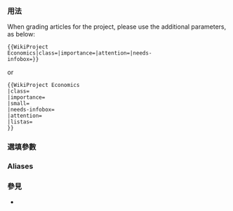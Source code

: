 {{Documentation subpage}}
{{High-use|3237}}
{{template shortcut|WPEC|WPECON|WPEconomics}}
<!-- PLEASE ADD CATEGORIES AND INTERWIKIS AT THE BOTTOM OF THIS PAGE -->

=== 用法 ===
When grading articles for the project, please use the additional parameters, as below:

<div style="width:70%">
<pre>
{{WikiProject Economics|class=|importance=|attention=|needs-infobox=}} 
</pre>
or 
<pre>
{{WikiProject Economics
|class=
|importance=
|small=
|needs-infobox=
|attention=
|listas=
}}
</pre></div>

===選填參數===
{{WPBannerDoc|attention|PROJECT=Economics }}
{{WPBannerDoc|class|PROJECT=Economics |ASSESSMENT_LINK=Wikipedia:WikiProject Economics/Assessment }}
{{WPBannerDoc|importance|PROJECT=Economics |ASSESSMENT_LINK=Wikipedia:WikiProject Economics/Assessment }}
{{WPBannerDoc|listas|first=John Maynard |last=Keynes }}
{{WPBannerDoc|needs-infobox|PROJECT=Economics }}
{{WPBannerDoc|small}}
{{WPBannerDoc|auto|PROJECT=Economics }}
{{WPBannerDoc|category}}

===Aliases===
{{WPBannerDoc/alias|importance|priority}}

=== 參見 ===
* {{tl|User WikiProject Economics}}

<includeonly>
<!-- CATEGORIES AND INTERWIKIS HERE, THANKS -->
[[Category:經濟學專題| ]]
</includeonly>